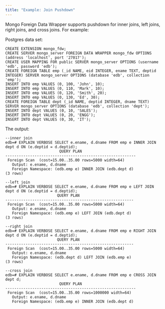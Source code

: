 ```yaml
---
title: "Example: Join Pushdown"
---
```


Mongo Foreign Data Wrapper supports pushdown for inner joins, left joins, right joins, and cross joins. For example:

Postgres data set:

```text
CREATE EXTENSION mongo_fdw;
CREATE SERVER mongo_server FOREIGN DATA WRAPPER mongo_fdw OPTIONS (address 'localhost', port '27017');
CREATE USER MAPPING FOR public SERVER mongo_server OPTIONS (username 'edb', password 'edb');
CREATE FOREIGN TABLE emp (_id NAME, eid INTEGER, ename TEXT, deptid INTEGER) SERVER mongo_server OPTIONS (database 'edb', collection 'emp');
INSERT INTO emp VALUES (0, 100, 'John', 10);
INSERT INTO emp VALUES (0, 110, 'Mark', 10);
INSERT INTO emp VALUES (0, 120, 'Smith', 20);
INSERT INTO emp VALUES (0, 130, 'Ed', 30);
CREATE FOREIGN TABLE dept (_id NAME, deptid INTEGER, dname TEXT) SERVER mongo_server OPTIONS (database 'edb', collection 'dept');
INSERT INTO dept VALUES (0, 10, 'SALES');
INSERT INTO dept VALUES (0, 20, 'ENGG');
INSERT INTO dept VALUES (0, 30, 'IT');
```
The output:
```
--inner join
edb=# EXPLAIN VERBOSE SELECT e.ename, d.dname FROM emp e INNER JOIN dept d ON (e.deptid = d.deptid);
                        QUERY PLAN                        
----------------------------------------------------------
 Foreign Scan  (cost=15.00..35.00 rows=5000 width=64)
   Output: e.ename, d.dname
   Foreign Namespace: (edb.emp e) INNER JOIN (edb.dept d)
(3 rows)

--left join
edb=# EXPLAIN VERBOSE SELECT e.ename, d.dname FROM emp e LEFT JOIN dept d ON (e.deptid = d.deptid);
                       QUERY PLAN                        
---------------------------------------------------------
 Foreign Scan  (cost=15.00..35.00 rows=5000 width=64)
   Output: e.ename, d.dname
   Foreign Namespace: (edb.emp e) LEFT JOIN (edb.dept d)
(3 rows)

--right join
edb=# EXPLAIN VERBOSE SELECT e.ename, d.dname FROM emp e RIGHT JOIN dept d ON (e.deptid = d.deptid);
                       QUERY PLAN                        
---------------------------------------------------------
 Foreign Scan  (cost=15.00..35.00 rows=5000 width=64)
   Output: e.ename, d.dname
   Foreign Namespace: (edb.dept d) LEFT JOIN (edb.emp e)
(3 rows)

--cross join
edb=# EXPLAIN VERBOSE SELECT e.ename, d.dname FROM emp e CROSS JOIN dept d;
                        QUERY PLAN                        
----------------------------------------------------------
 Foreign Scan  (cost=15.00..35.00 rows=1000000 width=64)
   Output: e.ename, d.dname
   Foreign Namespace: (edb.emp e) INNER JOIN (edb.dept d)
   ```